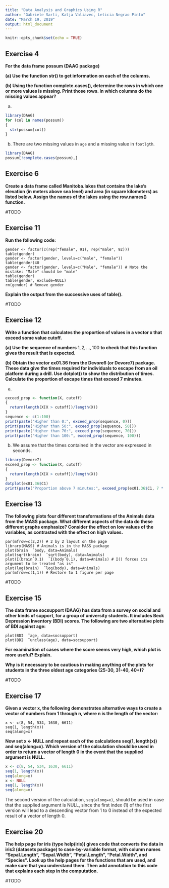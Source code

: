 ```yaml
---
title: "Data Analysis and Graphics Using R"
author: "Gabriele Sarti, Katja Valiavec, Leticia Negrao Pinto"
date: "March 19, 2019"
output: html_document
---
```


```r
knitr::opts_chunk$set(echo = TRUE)
```

## Exercise 4

**For the data frame possum (DAAG package)**

**(a) Use the function str() to get information on each of the columns.**

**(b) Using the function complete.cases(), determine the rows in which one or more values is missing. Print those rows. In which columns do the missing values appear?**

(a)
```r
library(DAAG)
for (col in names(possum))
{
  str(possum[col])
}
```

(b) There are two missing values in `age` and a missing value in `footlgth`.
```r
library(DAAG)
possum[!complete.cases(possum),]
```

## Exercise 6

**Create a data frame called Manitoba.lakes that contains the lake’s elevation (in meters above sea level) and area (in square kilometers) as listed below. Assign the names of the lakes using the row.names() function.**

#TODO

## Exercise 11

**Run the following code:**
```
gender <- factor(c(rep("female", 91), rep("male", 92)))
table(gender)
gender <- factor(gender, levels=c("male", "female"))
table(gender)40
gender <- factor(gender, levels=c("Male", "female")) # Note the mistake: "Male" should be "male"
table(gender)
table(gender, exclude=NULL)
rm(gender) # Remove gender
```
**Explain the output from the successive uses of table().**

#TODO

## Exercise 12

**Write a function that calculates the proportion of values in a vector x that exceed some value cutoff.**

**(a) Use the sequence of numbers **$1, 2, \dots , 100$ **to check that this function gives the result that is expected.**

**(b) Obtain the vector ex01.36 from the Devore6 (or Devore7) package. These data give the times required for individuals to escape from an oil platform during a drill. Use dotplot() to show the distribution of times. Calculate the proportion of escape times that exceed 7 minutes.**

(a)
```r
exceed_prop <- function(X, cutoff)
{
  return(length(X[X > cutoff])/length(X))
}
sequence <- c(1:100)
print(paste("Higher than 0:", exceed_prop(sequence, 0)))
print(paste("Higher than 50:", exceed_prop(sequence, 50)))
print(paste("Higher than 70:", exceed_prop(sequence, 70)))
print(paste("Higher than 100:", exceed_prop(sequence, 100)))
```


(b) We assume that the times contained in the vector are expressed in seconds.


```r
library(Devore7)
exceed_prop <- function(X, cutoff)
{
  return(length(X[X > cutoff])/length(X))
}
dotplot(ex01.36$C1)
print(paste("Proportion above 7 minutes:", exceed_prop(ex01.36$C1, 7 * 60)))
```

## Exercise 13

**The following plots four different transformations of the Animals data from the MASS package. What different aspects of the data do these different graphs emphasize? Consider the effect on low values of the variables, as contrasted with the effect on high values.**
```
par(mfrow=c(2,2)) # 2 by 2 layout on the page
library(MASS) # Animals is in the MASS package
plot(brain  ̃ body, data=Animals)
plot(sqrt(brain)  ̃ sqrt(body), data=Animals)
plot(I(brainˆ0.1)  ̃ I(bodyˆ0.1), data=Animals) # I() forces its argument to be treated "as is"
plot(log(brain)  ̃ log(body), data=Animals)
par(mfrow=c(1,1)) # Restore to 1 figure per page
```

#TODO

## Exercise 15

**The data frame socsupport (DAAG) has data from a survey on social and other kinds of support, for a group of university students. It includes Beck Depression Inventory (BDI) scores. The following are two alternative plots of BDI against age:**
```
plot(BDI  ̃ age, data=socsupport)
plot(BDI  ̃ unclass(age), data=socsupport)
```
**For examination of cases where the score seems very high, which plot is more useful? Explain.**

**Why is it necessary to be cautious in making anything of the plots for students in the three oldest age categories (25-30, 31-40, 40+)?**

#TODO

## Exercise 17

**Given a vector x, the following demonstrates alternative ways to create a vector of numbers from 1 through n, where n is the length of the vector:**
```
x <- c(8, 54, 534, 1630, 6611)
seq(1, length(x))
seq(along=x)
```
**Now set x <- NULL and repeat each of the calculations seq(1, length(x)) and seq(along=x). Which version of the calculation should be used in order to return a vector of length 0 in the event that the supplied argument is NULL.**

```r
x <- c(8, 54, 534, 1630, 6611)
seq(1, length(x))
seq(along=x)
x <- NULL
seq(1, length(x))
seq(along=x)
```

The second version of the calculation, `seq(along=x)`, should be used in case that the supplied argument is NULL, since the first index (1) of the first version will lead to a descending vector from 1 to 0 instead of the expected result of a vector of length 0.

## Exercise 20

**The help page for iris (type help(iris)) gives code that converts the data in iris3 (datasets package) to case-by-variable format, with column names “Sepal.Length”, “Sepal.Width”, “Petal.Length”, “Petal.Width”, and “Species”. Look up the help pages for the functions that are used, and make sure that you understand them. Then add annotation to this code that explains each step in the computation.**

#TODO